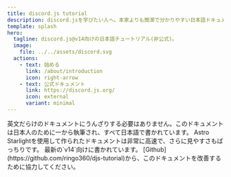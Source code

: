 ```yaml
---
title: discord.js tutorial
description: discord.jsを学びたい人へ。本家よりも簡潔で分かりやすい日本語ドキュメントです。
template: splash
hero:
  tagline: discord.js@v14向けの日本語チュートリアル(非公式)。
  image:
    file: ../../assets/discord.svg
  actions:
    - text: 始める
      link: /about/introduction
      icon: right-arrow
    - text: 公式ドキュメント
      link: https://discord.js.org/
      icon: external
      variant: minimal
---
```



<CardGrid stagger>
	<Card title='日本人のためのドキュメント' icon='open-book'>
		英文だらけのドキュメントにうんざりする必要はありません。このドキュメントは日本人のために一から執筆され、すべて日本語で書かれています。
	</Card>
	<Card title='見やすさと快適性を重視' icon='astro'>
		Astro Starlightを使用して作られたドキュメントは非常に高速で、さらに見やすさもばっちりです。
	</Card>
	<Card title='情報は全て最新' icon='approve-check-circle'>
		最新の`v14`向けに書かれています。
	</Card>
	<Card title='情報に誤りがありますか?' icon='github'>
		[Github](https://github.com/ringo360/djs-tutorial)から、このドキュメントを改善するために協力してください。
	</Card>
</CardGrid>
